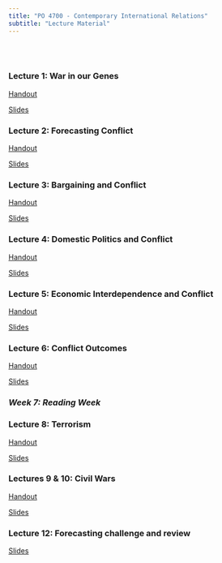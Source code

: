 ```yaml
---
title: "PO 4700 - Contemporary International Relations"
subtitle: "Lecture Material"
---
```


<br>
<br>

### Lecture 1: War in our Genes

[Handout](PO4700/War_in_our_Genes_handout.html)

[Slides](PO4700/War_in_our_Genes_slides.html)

### Lecture 2: Forecasting Conflict

[Handout](PO4700/Forecasting_Conflict_handout.html)

[Slides](PO4700/Forecasting_Conflict_slides.html)


### Lecture 3: Bargaining and Conflict

[Handout](PO4700/bargainingAndConflict_handout.html)

[Slides](PO4700/bargainingAndConflict_slides.html)

### Lecture 4: Domestic Politics and Conflict

[Handout](PO4700/DomesticPolitics_handout.html)

[Slides](PO4700/DomesticPolitics_slides.html)


### Lecture 5: Economic Interdependence and Conflict

[Handout](PO4700/EconInterdependence_handout.html)

[Slides](PO4700/EconInterdependence_slides.html)


### Lecture 6: Conflict Outcomes

[Handout](PO4700/conflictOutcomes_handout.html)

[Slides](PO4700/conflictOutcomes.html)

### *Week 7: Reading Week*


### Lecture 8: Terrorism

[Handout](PO4700/terrorism_handout.html)

[Slides](PO4700/terrorism_slides.html)

### Lectures 9 & 10: Civil Wars

[Handout](PO4700/civilWars_handout.html)

[Slides](PO4700/civilWars_slides.html)


### Lecture 12: Forecasting challenge and review

[Slides](PO4700/review.html)
